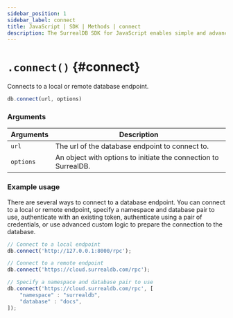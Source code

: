 ```yaml
---
sidebar_position: 1
sidebar_label: connect
title: JavaScript | SDK | Methods | connect
description: The SurrealDB SDK for JavaScript enables simple and advanced querying of a remote or embedded database.
---
```


# `.connect()` {#connect}

Connects to a local or remote database endpoint.

```javascript title="Method Syntax"
db.connect(url, options)
```

### Arguments
<table>
    <thead>
        <tr>
            <th colspan="2" scope="col">Arguments</th>
            <th colspan="2" scope="col">Description</th>
        </tr>
    </thead>  
    <tbody>
        <tr>
            <td colspan="2" scope="row" data-label="Arguments">
                <code>url</code>
            </td>
            <td colspan="2" scope="row" data-label="Description">
                The url of the database endpoint to connect to.
            </td>
        </tr>
                <tr>
            <td colspan="2" scope="row" data-label="Arguments">
                <code>options</code>
            </td>
            <td colspan="2" scope="row" data-label="Description">
                An object with options to initiate the connection to SurrealDB.
            </td>
        </tr>
    </tbody>
</table>

### Example usage

There are several ways to connect to a database endpoint. You can connect to a local or remote endpoint, specify a namespace and database pair to use, authenticate with an existing token, authenticate using a pair of credentials, or use advanced custom logic to prepare the connection to the database.

```javascript
// Connect to a local endpoint
db.connect('http://127.0.0.1:8000/rpc');

// Connect to a remote endpoint
db.connect('https://cloud.surrealdb.com/rpc');

// Specify a namespace and database pair to use
db.connect('https://cloud.surrealdb.com/rpc', [
	"namespace" : "surrealdb",
	"database" : "docs",
]);
```